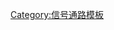 {{Navbox
| name  = Lipid signaling
| title = [[细胞信号传送]]: {{tsl|en|lipid signaling||lipid signaling}}
| listclass = hlist
| groupstyle = text-align:center;

| group1 = Extracellular
| list1 = {{Navbox|child

     | group1 = {{nobold|''Eicosanoids''}}
     | list1 =

* ''Classic:'' {{tsl|en|Eoxin||Eoxin}}s;
* [[白三烯]]s ({{tsl|en|Leukotriene receptor||LTR}})
* [[前列环素]] ({{tsl|en|Prostacyclin receptor||IPR}})
* [[前列腺素]]s ({{tsl|en|Prostaglandin receptor||PGR}})
* [[血栓素]] ({{tsl|en|Thromboxane receptor||TXR}})
* ''Nonclassic:'' {{tsl|en|Epoxyeicosatrienoic acid||EET}}s
* {{tsl|en|Endocannabinoid||Endocannabinoid}}s ({{tsl|en|Cannabinoid receptor||CBR}})
* {{tsl|en|Epi-lipoxin||Epi-lipoxin}}s ({{tsl|en|Formyl peptide receptor 2||FPR2}})
* {{tsl|en|Hepoxilin||Hepoxilin}}s
* {{tsl|en|Isoprostane||Isoprostane}}s
* {{tsl|en|Lipoxin||Lipoxin}}s ({{tsl|en|Formyl peptide receptor 2||FPR2}})
* {{tsl|en|Oxoeicosanoid||Oxoeicosanoid}}s ({{tsl|en|Oxoeicosanoid receptor||OXER}})
* {{tsl|en|Resolvin||Resolvin}}s ({{tsl|en|Formyl peptide receptor 2||FPR2}})

     | group2 = {{nobold|''Lysophospholipids''}}
     | list2 =
* {{tsl|en|Lysophosphatidic acid||LPA}} ({{tsl|en|Lysophosphatidic acid receptor||LPAR}})
* {{tsl|en|Sphingosine-1-phosphate||S1P}} ({{tsl|en|Sphingosine-1-phosphate receptor||S1PR}})

     | group3 = {{nobold|''Steroids''}}
     | list3 =
* [[胆汁酸]]s ({{tsl|en|G protein-coupled bile acid receptor||GPBAR}})
* {{tsl|en|Neurosteroid||Neurosteroid}}s
* [[信息素]]s ({{tsl|en|Vomeronasal receptor||VNR}})

     | group4 = {{nobold|''Others''}}
     | list4 =
* {{tsl|en|Platelet-activating factor||PAF}} ({{tsl|en|Platelet-activating factor receptor||PAFR}})
* [[视黄醛]] ([[视紫质]])
}}
| group2 = Intracellular
| list2 = {{Navbox subgroup
| groupstyle = text-align:center;

  | group1 = [[核受体]]
  | list1 = 
* ''Steroids:'' ''Sex steroids:'' [[雄激素]]s ([[雄激素受体]])
* [[雌激素]]s ({{tsl|en|Estrogen receptor||ER}})
* [[孕激素]]s ([[孕酮受体]]); ''Corticosteroids:'' [[糖皮质激素]]s ({{tsl|en|Glucocorticoid receptor||GR}})
* [[盐皮质激素]]s ({{tsl|en|Mineralocorticoid receptor||MR}}); ''Others:'' [[胆汁酸]]s ([[类法尼醇x受体]])
* [[骨化三醇]] ({{tsl|en|Vitamin D receptor||VDR}}); ''Others:'' [[类花生酸]]s ([[过氧化物酶体增殖物活化受体]])
* [[脂肪酸]]s ([[过氧化物酶体增殖物活化受体]])
* {{tsl|en|Retinoic acid||Retinoic acid}} ({{tsl|en|Retinoic acid receptor||RAR}}, {{tsl|en|Retinoid X receptor||RXR}})

  | group2 = [[第二信使系统]]
  | list2 = 
* ''General:'' [[花生四烯酸]]
* {{tsl|en|Diacylglycerol||DAG}} ([[蛋白激酶C]], {{tsl|en|TRPC||TRPC}})
* [[肌醇三磷酸]] ({{tsl|en|Inositol trisphosphate receptor||IP<sub>3</sub>R}}, [[Ryanodine receptor|RyR]])
* [[磷脂酸]]
* ''Phosphoinositides:'' {{tsl|en|Phosphatidylinositol 4,5-bisphosphate||PIP<sub>2</sub>}} ({{tsl|en|Inward-rectifier potassium ion channel||IRK}}s)
* {{tsl|en|Phosphatidylinositol (3,4,5)-trisphosphate||PIP<sub>3</sub>}} ([[蛋白激酶B]], {{tsl|en|Bruton's tyrosine kinase||Btk}}, {{tsl|en|Phosphoinositide-dependent kinase-1||PDPK1}})
* {{tsl|en|Phosphatidylinositol 3,4-bisphosphate||PtdIns(3,4)P<sub>2</sub>}} ([[蛋白激酶B]], {{tsl|en|Phosphoinositide-dependent kinase-1||PDPK1}}); ''Sphingolipids:'' [[Ceramide-1-phosphate|C1P]]
* {{tsl|en|Ceramide||Ceramide}} ({{tsl|en|Ceramide-activated protein phosphatase||CAPP}}s, {{tsl|en|KSR1||KSR1}}, {{tsl|en|Protein kinase C zeta type||PKCζ}}, {{tsl|en|Cathepsin D||CTSD}})
* [[葡糖腦苷脂]]s
* {{tsl|en|Sphingosine-1-phosphate||S1P}}
* [[鞘氨醇]] ([[Sphingosine-dependent protein kinase 1|SDK1]], [[Protein kinase H|PKH]], [[Yeast protein kinase|YPK]])
}}

| group3 = Precursors
| list3 = {{Navbox|child

     | group1 = {{nobold|''General''}}
     | list1 =
* [[脂肪酸]]s ([[Ω-3脂肪酸]], [[Ω-6脂肪酸]])

     | group2 = {{nobold|''Steroids''}}
     | list2 =
* [[鲨烯]]
* [[Lanosterol]]
* [[膽固醇]]
}}

}}<noinclude>
[[Category:信号通路模板]]

</noinclude>